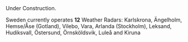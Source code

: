 
<Callout type="warning" emoji="⚠️">
  Under Construction.
</Callout>

Sweden currently operates **12** Weather Radars: Karlskrona, Ängelholm, Hemse/Åse (Gotland), Vilebo, Vara, Arlanda (Stockholm), 
 Leksand, Hudiksvall, Östersund, Örnsköldsvik, Luleå and Kiruna  